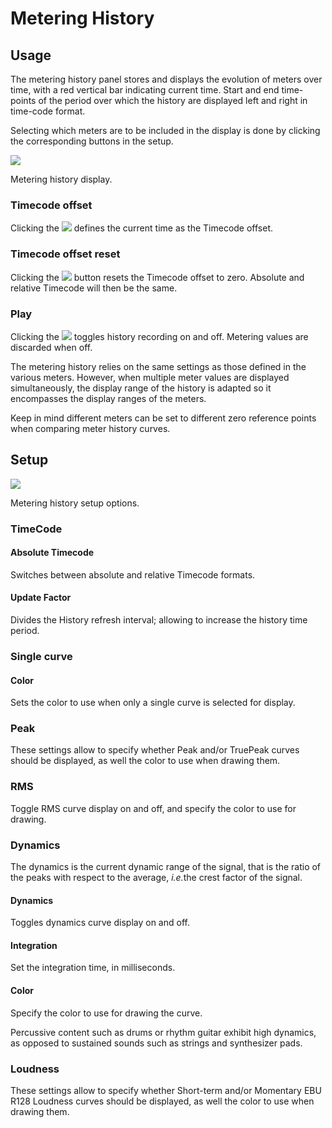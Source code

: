 # Metering History

## Usage {#sec-metering-history-usage}
The metering history panel stores and displays the evolution of meters over time, with a red vertical bar indicating current time. 
Start and end time-points of the period over which the history are displayed left and right in time-code format.

Selecting which meters are to be included in the display is done by clicking the corresponding buttons in the setup.

![](https://media.githubusercontent.com/media/FLUX-SE/doc_images/main/Analyzer/MeteringHistory/Main.png)

:::{.callout-note}
Metering history display.
:::

### Timecode offset
Clicking the ![](https://media.githubusercontent.com/media/FLUX-SE/doc_images/main/Analyzer/Generic/TCOffset.png) defines the current time as the Timecode offset.

### Timecode offset reset
Clicking the ![](https://media.githubusercontent.com/media/FLUX-SE/doc_images/main/Analyzer/Generic/ResetTCOffset.png) button resets the Timecode offset to zero. 
Absolute and relative Timecode will then be the same.

### Play
Clicking the ![](https://media.githubusercontent.com/media/FLUX-SE/doc_images/main/Analyzer/Generic/Play.png) toggles history recording on and off. 
Metering values are discarded when off.

:::{.callout-note}
The metering history relies on the same settings as those defined in the various meters. However, when multiple meter values are displayed simultaneously, the display range of the history is adapted so it encompasses the display ranges of the meters.

Keep in mind different meters can be set to different zero reference points when comparing meter history curves.
:::

## Setup
![](https://media.githubusercontent.com/media/FLUX-SE/doc_images/main/Analyzer/MeteringHistory/Setup.png)

:::{.callout-note}
Metering history setup options.
:::

### TimeCode

#### Absolute Timecode
Switches between absolute and relative Timecode formats.

#### Update Factor
Divides the History refresh interval; allowing to increase the
history time period.

### Single curve

#### Color
Sets the color to use when only a single curve is selected for display.

### Peak
These settings allow to specify whether Peak and/or TruePeak curves should be displayed, as well the color to use when drawing them.

### RMS
Toggle RMS curve display on and off, and specify the color to use for drawing.

### Dynamics
The dynamics is the current dynamic range of the signal, that is the ratio of the peaks with respect to the average, <i>i.e.</i>the crest factor of the signal.

#### Dynamics
Toggles dynamics curve display on and off.

#### Integration
Set the integration time, in milliseconds.

#### Color
Specify the color to use for drawing the curve.

:::{.callout-note}
Percussive content such as drums or rhythm guitar exhibit high dynamics, as opposed to sustained sounds such as strings and synthesizer pads.
:::

### Loudness
These settings allow to specify whether Short-term and/or Momentary EBU R128 Loudness curves should be displayed, as well the color to use when drawing them.


